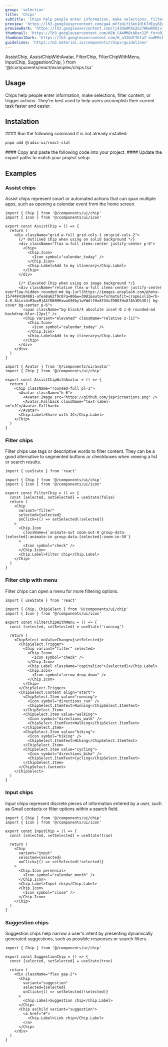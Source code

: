 ```yaml
---
group: 'selection'
title: 'Chips'
subtitle: 'Chips help people enter information, make selections, filter content, or trigger actions'
preview: 'https://lh3.googleusercontent.com/ga4_mVfzULYiSenIHlK7dEyy6EegFhN357rWYxgZbhy_wo2Ip03GcYfm5hFbqHhhlYlE4D_aZ5JkogBJhLaIIKllZmqM1_H_UrsxLsyCFtjimeNYGGM1=s0'
previewDark: 'https://lh3.googleusercontent.com/cj43de0RXo2eJ7HDwRX0jvI-BXbI_xqucGZ_sbqTBw_bwFa74P_P124GWM-iM5tZNQ7VG8VByTcCnC8aCP_6lQjAQ07y0sVyQNN6nACadW85p3xJ-Q=s0'
thumbnail: 'https://lh3.googleusercontent.com/KEW_CA4MM8tARar22P_forvR2xOl497pP-zBOfR2GnIljm6DGaZmlDKdC6AmNtFxvk8XonVvGMzf6yPzKSJfOyrsBpu_9hY7wX7yKnYbm0aqf9ZrnfY8=w2400'
thumbnailDark: 'https://lh3.googleusercontent.com/H_a3IbUfIKfuZ-oudM9iR074Y7uIQ8F343c-CASwad4aR6FWJYLw0Wki9PE9Birpp6RwJoUbG8tbfK1rwFJI1I8Fdzk6aOrBI8WlCdoAOz3sLWNlEQ=w2400'
guidelines: 'https://m3.material.io/components/chips/guidelines'
---
```


  AssistChip,
  AssistChipWithAvatar,
  FilterChip,
  FilterChipWithMenu,
  InputChip,
  SuggestionChip,
} from '@/components/react/examples/chips.tsx'

## Usage

Chips help people enter information, make selections, filter content, or trigger actions. They're best used to help users accomplish their current task faster and easier.

## Instalation

<Steps>

<Step>
#### Run the following command if is not already installed:

```bash
pnpm add @radix-ui/react-slot
```

</Step>

<Step>
  #### Copy and paste the following code into your project.
  <ComponentSource name="chip" />
</Step>

<Step>
#### Update the import paths to match your project setup.

</Step>

</Steps>

## Examples

### Assist chips

Assist chips represent smart or automated actions that can span multiple apps, such as opening a calendar event from the home screen.

<ComponentContainer>
  <AssistChip slot='preview'/>

```tsx
import { Chip } from '@/components/ui/chip'
import { Icon } from '@/components/ui/icon'

export const AssistChip = () => {
  return (
    <div className="grid w-full grid-cols-1 sm:grid-cols-2">
      {/* Outlined Chip when using on solid background */}
      <div className="flex w-full items-center justify-center p-6">
        <Chip>
          <Chip.Icon>
            <Icon symbol="calendar_today" />
          </Chip.Icon>
          <Chip.Label>Add to my itinerary</Chip.Label>
        </Chip>
      </div>

      {/* Elevated Chip when using on image background */}
      <div className="relative flex w-full items-center justify-center overflow-hidden rounded-md bg-[url(https://images.unsplash.com/photo-1574484184081-afea8a62f9c0?q=80&w=3081&auto=format&fit=crop&ixlib=rb-4.0.3&ixid=M3wxMjA3fDB8MHxwaG90by1wYWdlfHx8fGVufDB8fHx8fA%3D%3D)] bg-cover bg-center p-6">
        <span className="bg-black/4 absolute inset-0 z-0 rounded-md backdrop-blur-[2px]" />
        <Chip variant="elevated" className="relative z-[1]">
          <Chip.Icon>
            <Icon symbol="calendar_today" />
          </Chip.Icon>
          <Chip.Label>Add to my itinerary</Chip.Label>
        </Chip>
      </div>
    </div>
  )
}
```

</ComponentContainer>

<ComponentContainer>
  <AssistChipWithAvatar slot='preview' client:visible/>

```tsx
import { Avatar } from '@/components/ui/avatar'
import { Chip } from '@/components/ui/chip'

export const AssistChipWithAvatar = () => {
  return (
    <Chip className="rounded-full pl-1">
      <Avatar className="h-6">
        <Avatar.Image src="https://github.com/jepricreations.png" />
        <Avatar.Fallback className="text-label-sm">JC</Avatar.Fallback>
      </Avatar>
      <Chip.Label>Share with JC</Chip.Label>
    </Chip>
  )
}
```

</ComponentContainer>

### Filter chips

Filter chips use tags or descriptive words to filter content. They can be a good alternative to segmented buttons or checkboxes when viewing a list or search results.

<ComponentContainer>
  <FilterChip slot='preview' client:visible/>

```tsx
import { useState } from 'react'

import { Chip } from '@/components/ui/chip'
import { Icon } from '@/components/ui/icon'

export const FilterChip = () => {
  const [selected, setSelected] = useState(false)
  return (
    <Chip
      variant="filter"
      selected={selected}
      onClick={() => setSelected(!selected)}
    >
      <Chip.Icon
        className={`animate-out zoom-out-0 group-data-[selected]:animate-in group-data-[selected]:zoom-in-50`}
      >
        <Icon symbol="check" />
      </Chip.Icon>
      <Chip.Label>Filter chip</Chip.Label>
    </Chip>
  )
}
```

</ComponentContainer>

### Filter chip with menu

Filter chips can open a menu for more filtering options.

<ComponentContainer>
  <FilterChipWithMenu slot='preview' client:visible/>

```tsx
import { useState } from 'react'

import { Chip, ChipSelect } from '@/components/ui/chip'
import { Icon } from '@/components/ui/icon'

export const FilterChipWithMenu = () => {
  const [selected, setSelected] = useState('running')

  return (
    <ChipSelect onValueChange={setSelected}>
      <ChipSelect.Trigger>
        <Chip variant="filter" selected>
          <Chip.Icon>
            <Icon symbol="check" />
          </Chip.Icon>
          <Chip.Label className="capitalize">{selected}</Chip.Label>
          <Chip.Icon>
            <Icon symbol="arrow_drop_down" />
          </Chip.Icon>
        </Chip>
      </ChipSelect.Trigger>
      <ChipSelect.Content align="start">
        <ChipSelect.Item value="running">
          <Icon symbol="directions_run" />
          <ChipSelect.ItemText>Running</ChipSelect.ItemText>
        </ChipSelect.Item>
        <ChipSelect.Item value="walking">
          <Icon symbol="directions_walk" />
          <ChipSelect.ItemText>Walking</ChipSelect.ItemText>
        </ChipSelect.Item>
        <ChipSelect.Item value="hiking">
          <Icon symbol="hiking" />
          <ChipSelect.ItemText>Hiking</ChipSelect.ItemText>
        </ChipSelect.Item>
        <ChipSelect.Item value="cycling">
          <Icon symbol="directions_bike" />
          <ChipSelect.ItemText>Cycling</ChipSelect.ItemText>
        </ChipSelect.Item>
      </ChipSelect.Content>
    </ChipSelect>
  )
}
```

</ComponentContainer>

### Input chips

Input chips represent discrete pieces of information entered by a user, such as Gmail contacts or filter options within a search field.

<ComponentContainer>
  <InputChip slot='preview' client:visible/>

```tsx
import { Chip } from '@/components/ui/chip'
import { Icon } from '@/components/ui/icon'

export const InputChip = () => {
  const [selected, setSelected] = useState(true)

  return (
    <Chip
      variant="input"
      selected={selected}
      onClick={() => setSelected(!selected)}
    >
      <Chip.Icon perennial>
        <Icon symbol="calendar_month" />
      </Chip.Icon>
      <Chip.Label>Input chip</Chip.Label>
      <Chip.Icon>
        <Icon symbol="close" />
      </Chip.Icon>
    </Chip>
  )
}
```

</ComponentContainer>

### Suggestion chips

Suggestion chips help narrow a user's intent by presenting dynamically generated suggestions, such as possible responses or search filters.

<ComponentContainer>
  <SuggestionChip slot='preview' client:visible/>

```tsx
import { Chip } from '@/components/ui/chip'

export const SuggestionChip = () => {
  const [selected, setSelected] = useState(true)

  return (
    <div className="flex gap-2">
      <Chip
        variant="suggestion"
        selected={selected}
        onClick={() => setSelected(!selected)}
      >
        <Chip.Label>Suggestion chip</Chip.Label>
      </Chip>
      <Chip asChild variant="suggestion">
        <a href="#">
          <Chip.Label>Link chip</Chip.Label>
        </a>
      </Chip>
    </div>
  )
}
```

</ComponentContainer>

